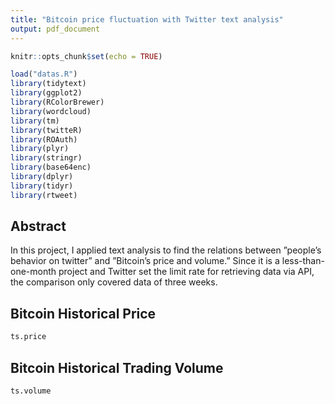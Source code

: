 ```yaml
---
title: "Bitcoin price fluctuation with Twitter text analysis"
output: pdf_document
---
```


```r
knitr::opts_chunk$set(echo = TRUE)
```

```r
load("datas.R")
library(tidytext) 
library(ggplot2)
library(RColorBrewer)
library(wordcloud)
library(tm)
library(twitteR)
library(ROAuth)
library(plyr)
library(stringr)
library(base64enc)
library(dplyr)
library(tidyr)
library(rtweet)
```

## Abstract
In this project, I applied text analysis to find the relations between ”people’s behavior on twitter” and ”Bitcoin’s price and volume.” Since it is a less-than-one-month project and Twitter set the limit rate for retrieving data via API, the comparison only covered data of three weeks.   


## Bitcoin Historical Price
```r
ts.price
```

## Bitcoin Historical Trading Volume
```r
ts.volume
```